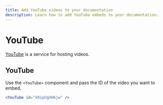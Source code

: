 ```yaml
---
title: Add YouTube videos to your documentation
description: Learn how to add YouTube embeds to your documentation.
---
```


# YouTube

[YouTube](https://youtube.com/) is a service for hosting videos.

## YouTube

Use the `<YouTube>` component and pass the ID of the video you want to embed.

```jsx
<YouTube id="X8ipUgXH6jw" />
```

<YouTube id="X8ipUgXH6jw" />

